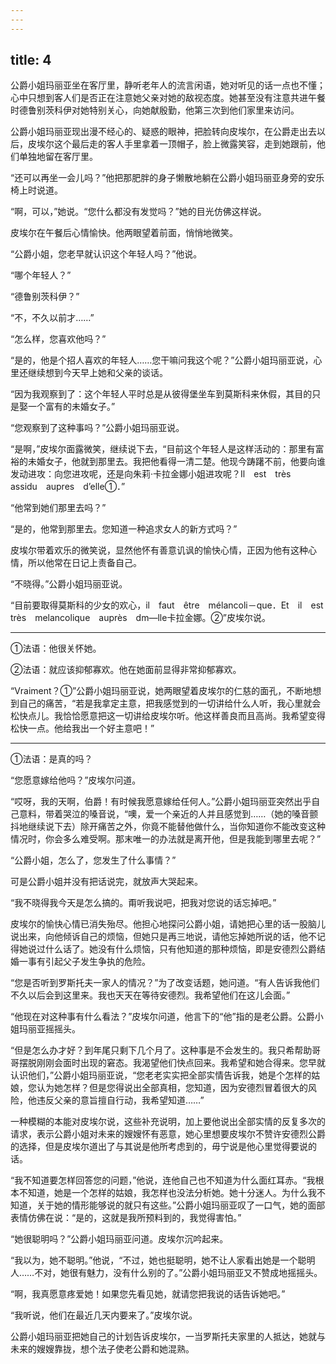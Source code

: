 ```yaml
---
---
---
```

title: 4
---





公爵小姐玛丽亚坐在客厅里，静听老年人的流言闲语，她对听见的话一点也不懂；心中只想到客人们是否正在注意她父亲对她的敌视态度。她甚至没有注意共进午餐时德鲁别茨科伊对她特别关心，向她献殷勤，他第三次到他们家里来访问。

公爵小姐玛丽亚现出漫不经心的、疑惑的眼神，把脸转向皮埃尔，在公爵走出去以后，皮埃尔这个最后走的客人手里拿着一顶帽子，脸上微露笑容，走到她跟前，他们单独地留在客厅里。

“还可以再坐一会儿吗？”他把那肥胖的身子懒散地躺在公爵小姐玛丽亚身旁的安乐椅上时说道。

“啊，可以，”她说。“您什么都没有发觉吗？”她的目光仿佛这样说。

皮埃尔在午餐后心情愉快。他两眼望着前面，悄悄地微笑。

“公爵小姐，您老早就认识这个年轻人吗？”他说。

“哪个年轻人？”

“德鲁别茨科伊？”

“不，不久以前才……”

“怎么样，您喜欢他吗？”

“是的，他是个招人喜欢的年轻人……您干嘛问我这个呢？”公爵小姐玛丽亚说，心里还继续想到今天早上她和父亲的谈话。

“因为我观察到了：这个年轻人平时总是从彼得堡坐车到莫斯科来休假，其目的只是娶一个富有的未婚女子。”

“您观察到了这种事吗？”公爵小姐玛丽亚说。

“是啊，”皮埃尔面露微笑，继续说下去，“目前这个年轻人是这样活动的：那里有富裕的未婚女子，他就到那里去。我把他看得一清二楚。他现今踌躇不前，他要向谁发动进攻：向您进攻呢，还是向朱莉·卡拉金娜小姐进攻呢？Il　est　très　assidu　aupres　d’elle①．”

“他常到她们那里去吗？”

“是的，他常到那里去。您知道一种追求女人的新方式吗？”

皮埃尔带着欢乐的微笑说，显然他怀有善意讥讽的愉快心情，正因为他有这种心情，所以他常在日记上责备自己。

“不晓得。”公爵小姐玛丽亚说。

“目前要取得莫斯科的少女的欢心，il　faut　être　mélancoli－que．Et　il　est　très　melancolique　auprès　dm—lle卡拉金娜。②”皮埃尔说。

--------

①法语：他很关怀她。

②法语：就应该抑郁寡欢。他在她面前显得非常抑郁寡欢。

“Vraiment？①”公爵小姐玛丽亚说，她两眼望着皮埃尔的仁慈的面孔，不断地想到自己的痛苦，“若是我拿定主意，把我感觉到的一切讲给什么人听，我心里就会松快点儿。我恰恰愿意把这一切讲给皮埃尔听。他这样善良而且高尚。我希望变得松快一点。他给我出一个好主意吧！”

--------

①法语：是真的吗？

“您愿意嫁给他吗？”皮埃尔问道。

“哎呀，我的天啊，伯爵！有时候我愿意嫁给任何人。”公爵小姐玛丽亚突然出乎自己意料，带着哭泣的嗓音说，“噢，爱一个亲近的人并且感觉到……（她的嗓音颤抖地继续说下去）除开痛苦之外，你竟不能替他做什么，当你知道你不能改变这种情况时，你会多么难受啊。那末唯一的办法就是离开他，但是我能到哪里去呢？”

“公爵小姐，怎么了，您发生了什么事情？”

可是公爵小姐并没有把话说完，就放声大哭起来。

“我不晓得我今天是怎么搞的。甭听我说吧，把我对您说的话忘掉吧。”

皮埃尔的愉快心情已消失殆尽。他担心地探问公爵小姐，请她把心里的话一股脑儿说出来，向他倾诉自己的烦恼，但她只是再三地说，请他忘掉她所说的话，他不记得她说过什么话了。她没有什么烦恼，只有他知道的那种烦恼，即是安德烈公爵结婚一事有引起父子发生争执的危险。

“您是否听到罗斯托夫一家人的情况？”为了改变话题，她问道。“有人告诉我他们不久以后会到这里来。我也天天在等待安德烈。我希望他们在这儿会面。”

“他现在对这种事有什么看法？”皮埃尔问道，他言下的“他”指的是老公爵。公爵小姐玛丽亚摇摇头。

“但是怎么办才好？到年尾只剩下几个月了。这种事是不会发生的。我只希帮助哥哥摆脱刚刚会面时出现的窘态。我渴望他们快点回来。我希望和她合得来。您早就认识他们，”公爵小姐玛丽亚说，“您老老实实把全部实情告诉我，她是个怎样的姑娘，您认为她怎样？但是您得说出全部真相，您知道，因为安德烈冒着很大的风险，他违反父亲的意旨擅自行动，我希望知道……”

一种模糊的本能对皮埃尔说，这些补充说明，加上要他说出全部实情的反复多次的请求，表示公爵小姐对未来的嫂嫂怀有恶意，她心里想要皮埃尔不赞许安德烈公爵的选择，但是皮埃尔道出了与其说是他所考虑到的，毋宁说是他心里觉得要说的话。

“我不知道要怎样回答您的问题，”他说，连他自己也不知道为什么面红耳赤。“我根本不知道，她是一个怎样的姑娘，我怎样也没法分析她。她十分迷人。为什么我不知道，关于她的情形能够说的就只有这些。”公爵小姐玛丽亚叹了一口气，她的面部表情仿佛在说：“是的，这就是我所预料到的，我觉得害怕。”

“她很聪明吗？”公爵小姐玛丽亚问道。皮埃尔沉吟起来。

“我以为，她不聪明。”他说，“不过，她也挺聪明，她不让人家看出她是一个聪明人……不对，她很有魅力，没有什么别的了。”公爵小姐玛丽亚又不赞成地摇摇头。

“啊，我真愿意疼爱她！如果您先看见她，就请您把我说的话告诉她吧。”

“我听说，他们在最近几天内要来了。”皮埃尔说。

公爵小姐玛丽亚把她自己的计划告诉皮埃尔，一当罗斯托夫家里的人抵达，她就与未来的嫂嫂靠拢，想个法子使老公爵和她混熟。